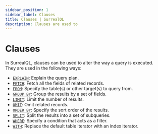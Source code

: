 ```yaml
---
sidebar_position: 1
sidebar_label: Clauses
title: Clauses | SurrealQL
description: Clauses are used to 
---
```


# Clauses

In SurrealQL, clauses can be used to alter the way a query is executed. They are used in the following ways: 

- [`EXPLAIN`](/docs/surrealql/clauses/explain): Explain the query plan.
- [`FETCH`](/docs/surrealql/clauses/fetch): Fetch all the fields of related records.
- [`FROM`](/docs/surrealql/clauses/from): Specify the table(s) or other target(s) to query from.
- [`GROUP BY`](/docs/surrealql/clauses/group-by): Group the results by a set of fields.
- [`LIMIT`](/docs/surrealql/clauses/limit): Limit the number of results.
- [`OMIT`](/docs/surrealql/clauses/omit): Omit related records.
- [`ORDER BY`](/docs/surrealql/clauses/order-by): Specify the sort order of the results.
- [`SPLIT`](/docs/surrealql/clauses/split): Split the results into a set of subqueries.
- [`WHERE`](/docs/surrealql/clauses/where): Specify a condition that acts as a filter.
- [`WITH`](/docs/surrealql/clauses/with): Replace the default table iterator with an index iterator.


